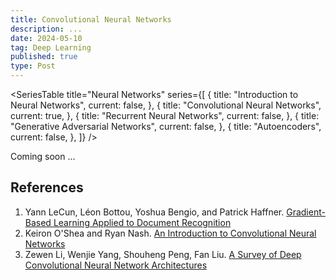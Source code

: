 ```yaml
---
title: Convolutional Neural Networks
description: ...
date: 2024-05-10
tag: Deep Learning
published: true
type: Post
---
```


<SeriesTable
  title="Neural Networks"
  series={[
    {
      title: "Introduction to Neural Networks",
      current: false,
    },
    {
      title: "Convolutional Neural Networks",
      current: true,
    },
    {
      title: "Recurrent Neural Networks",
      current: false,
    },
    {
      title: "Generative Adversarial Networks",
      current: false,
    },
    {
      title: "Autoencoders",
      current: false,
    },
  ]}
/>

Coming soon ...

## References

1. Yann LeCun, Léon Bottou, Yoshua Bengio, and Patrick Haffner. [Gradient-Based Learning Applied to Document Recognition](http://yann.lecun.com/exdb/publis/pdf/lecun-01a.pdf)
2. Keiron O'Shea and Ryan Nash. [An Introduction to Convolutional Neural Networks](https://arxiv.org/abs/1511.08458)
3. Zewen Li, Wenjie Yang, Shouheng Peng, Fan Liu. [A Survey of Deep Convolutional Neural Network Architectures](https://arxiv.org/abs/1605.07678)
